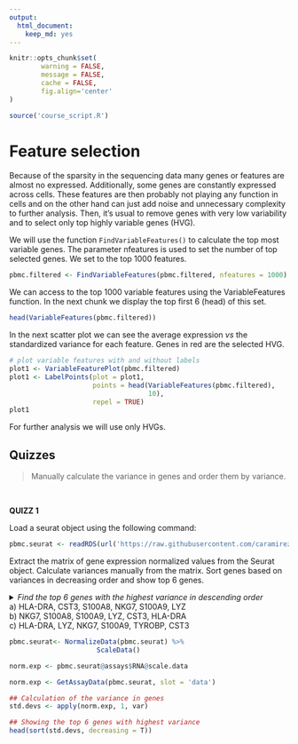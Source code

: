 ```yaml
---
output:
  html_document:
    keep_md: yes
---
```



```r
knitr::opts_chunk$set(
        warning = FALSE, 
        message = FALSE,
        cache = FALSE,
        fig.align='center'
)

source('course_script.R')
```






# Feature selection


Because of the sparsity in the sequencing data many genes or features are almost no expressed.
Additionally, some genes are constantly expressed across cells. These features are then probably
not playing any function in cells and on the other hand can just add noise and unnecessary complexity
to further analysis. Then, it's usual to remove genes with very low variability and to select
only top highly variable genes (HVG).

We will use the function `FindVariableFeatures()` to calculate the top most variable genes.
The parameter nfeatures is used to set the number of top selected genes. We set to the top
1000 features.

```r
pbmc.filtered <- FindVariableFeatures(pbmc.filtered, nfeatures = 1000)
```


We can access to the top 1000 variable features using the VariableFeatures function. In the next
chunk we display the top first 6 (head) of this set. 


```r
head(VariableFeatures(pbmc.filtered))
```


In the next scatter plot we can see the average expression *vs* the standardized variance for each feature.
Genes in red are the selected HVG.


```r
# plot variable features with and without labels
plot1 <- VariableFeaturePlot(pbmc.filtered)
plot1 <- LabelPoints(plot = plot1, 
                     points = head(VariableFeatures(pbmc.filtered),
                                   10), 
                     repel = TRUE)
plot1 
```

For further analysis we will use only HVGs. 

## Quizzes

> Manually calculate the variance in genes and order them
by variance.

<!-- Quizz 1-->
<br>

**QUIZZ 1**

Load a seurat object using the following command:

```r
pbmc.seurat <- readRDS(url('https://raw.githubusercontent.com/caramirezal/caramirezal.github.io/master/bookdown-minimal/data/pbmc_10X_250_cells.seu.rds'))
```

Extract the matrix of gene expression normalized values from the Seurat object.
Calculate variances manually from the matrix. Sort genes based on variances in 
decreasing order and show top 6 genes.

<details> 
<summary> *Find the top 6 genes with the highest variance in descending order*
<br>
a) HLA-DRA, CST3, S100A8, NKG7, S100A9, LYZ
<br>
b) NKG7, S100A8, S100A9, LYZ, CST3, HLA-DRA
<br>
c) HLA-DRA, LYZ, NKG7, S100A9, TYROBP, CST3 
</summary>
<br>
<b>Answer:</b>
```
pbmc.seurat<- NormalizeData(pbmc.seurat) %>%
                      ScaleData()

norm.exp <- pbmc.seurat@assays$RNA@scale.data

norm.exp <- GetAssayData(pbmc.seurat, slot = 'data')

## Calculation of the variance in genes
std.devs <- apply(norm.exp, 1, var)

## Showing the top 6 genes with highest variance
head(sort(std.devs, decreasing = T))
```
</details>

<!-- Quizz 2 -->


```r
pbmc.seurat<- NormalizeData(pbmc.seurat) %>%
                      ScaleData()

norm.exp <- pbmc.seurat@assays$RNA@scale.data

norm.exp <- GetAssayData(pbmc.seurat, slot = 'data')

## Calculation of the variance in genes
std.devs <- apply(norm.exp, 1, var)

## Showing the top 6 genes with highest variance
head(sort(std.devs, decreasing = T))
```

<br>
